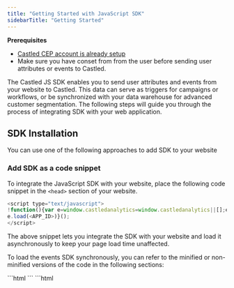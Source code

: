```yaml
---
title: "Getting Started with JavaScript SDK"
sidebarTitle: "Getting Started"
---
```


<Info>

**Prerequisites**

- [Castled CEP account is already setup](/account-management/user-signup)
- Make sure you have conset from from the user before sending user attributes or events to Castled.

</Info>

The Castled JS SDK enables you to send user attributes and events from your website to Castled. This data can serve as triggers for campaigns or workflows, or be synchronized with your data warehouse for advanced customer segmentation.
The following steps will guide you through the process of integrating SDK with your web application.

## SDK Installation

You can use one of the following approaches to add SDK to your website

### Add SDK as a code snippet

To integrate the JavaScript SDK with your website, place the following code snippet in the `<head>` section of your website.

```javascript
<script type="text/javascript">
!function(){var e=window.castledanalytics=window.castledanalytics||[];e.methods=["ready","load","track","identify"],e.factory=function(t){return function(){e.push([t].concat(Array.prototype.slice.call(arguments)))}};for(var t=0;t<e.methods.length;t++){var r=e.methods[t];e[r]=e.factory(r)}e.loadJS=function(e,t){var r=document.createElement("script");r.type="text/javascript",r.async=!0,r.src="https://cdn.castled.io/js/latest/events.min.js";var a=document.getElementsByTagName("script")[0];a.parentNode.insertBefore(r,a)},e.loadJS(),
e.load(<APP_ID>)}();
</script>
```

The above snippet lets you integrate the SDK with your website and load it asynchronously to keep your page load time unaffected.

To load the events SDK synchronously, you can refer to the minified or non-minified versions of the code in the following sections:

<Tabs>
  <Tab title="Minified code">    
   ```html
   <script>
   castledanalytics=window.castledanalytics=[];for(var methods=["ready","load","track","identify"],i=0;i<methods.length;i++){var method=methods[i];castledanalytics[method]=function(a){return function(){castledanalytics.push([a].concat(Array.prototype.slice.call(arguments)))}}(method)}castledanalytics.load(<APP_ID>);
   </script>
   <script src="https://cdn.castled.io/js/latest/events.min.js"></script>
   ```
  </Tab>
  <Tab title="Non-minified code">
   ```html
      <script>
      castledanalytics = window.castledanalytics = [];

      var methods = [
      'ready',
      'load',
      'track',
      'identify'
      ];

      for (var i = 0; i < methods.length; i++) {
      var method = methods[i];
      castledanalytics[method] = (function (methodName) {
      return function () {
      castledanalytics.push([methodName].concat(Array.prototype.slice.call(arguments)));
      };
      })(method);
      }
      castledanalytics.load(APP_ID);

         </script>

      {" "}
      <script src="https://cdn.castled.io/js/latest/events.min.js"></script>
      ```

  </Tab>
</Tabs>

### Install using npm package manager

you can also use this [**NPM module**](https://www.npmjs.com/package/castled-js-sdk) to package the library directly into your project.

To install the SDK via npm, run the following command:

```bash
npm install castled-js-sdk --save
```

**Note that this NPM module is only meant to be used for a browser installation**.

## SDK initialization

<Note>
  Since the module exports the [**related APIs**](#exported-apis) on an
  already-defined object combined with the Node.js module caching, you should
  run the following code snippet only once and use the exported object
  throughout your project:
</Note>

```javascript
   import * as castledanalytics from "castled-js-sdk";
   castledanalytics.ready(() => {
   console.log("Analytics module is ready!");
   });
   castledanalytics.load(<APP_ID>);
   export { castledanalytics };
```

You can also do this with **ES5** using the `require` method, as shown:

```javascript
   var castledanalytics = require("castled-js-sdk");
   castledanalytics.load(<APP_ID>);
   exports.castledanalytics = castledanalytics;
```

### Exported APIs

The APIs exported by the module are:

- `load`
- `ready`
- `identify`
- `track`

### Supported browser versions

| **Browser**     | **Supported Versions** |
| :-------------- | :--------------------- |
| Safari          | v7 or later            |
| IE              | v10 or later           |
| Edge            | v15 or later           |
| Mozilla Firefox | v40 or later           |
| Chrome          | v37 or later           |
| Opera           | v23 or later           |
| Yandex          | v14.12 or later        |

> If the SDK does not work on the browser versions that you are targeting, verify if adding the browser polyfills to your application solves the issue.
